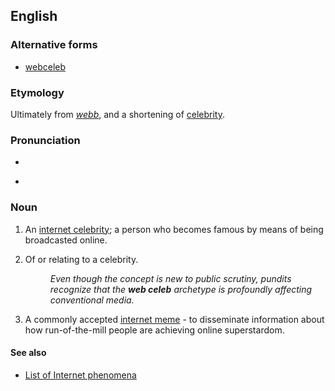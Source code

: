 ==English==

===Alternative forms===
* [[webceleb]]

===Etymology===
Ultimately from {{etyl|ang|en}} ''[[webb]]'', and a shortening of [[celebrity]].

===Pronunciation===
* {{IPA|/wɛb/}}

* {{IPA|/sɐˈlɛb/}}

===Noun===
{{en-noun|head=[[web]] [[celeb]]}}

# {{context|colloquial|lang=en}} An [[w:internet celebrity|internet celebrity]]; a person who becomes famous by means of being broadcasted online.
# {{context|colloquial|attributively|lang=en}} Of or relating to a celebrity.
#: ''Even though the concept is new to public scrutiny, pundits recognize that the '''web celeb''' archetype is profoundly affecting conventional media.''
# {{context|figuratively|Internet|slang|lang=en}} A commonly accepted [[w:internet meme|internet meme]] - to disseminate information about how run-of-the-mill people are achieving online superstardom.

====See also====
* [[w:List of Internet phenomena|List of Internet phenomena]]